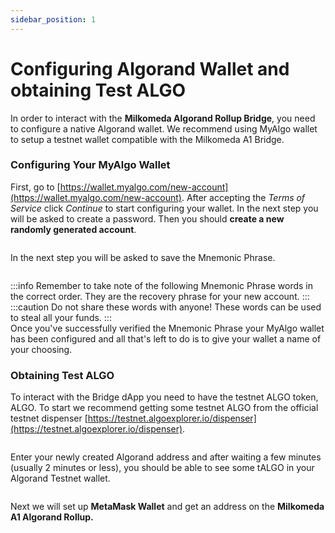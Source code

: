 ```yaml
---
sidebar_position: 1
---
```



# Configuring Algorand Wallet and obtaining Test ALGO

In order to interact with the **Milkomeda Algorand Rollup Bridge**, you need to configure a native Algorand wallet. We recommend using MyAlgo wallet to setup a testnet wallet compatible with the Milkomeda A1 Bridge.

### Configuring Your MyAlgo Wallet

First, go to [https://wallet.myalgo.com/new-account](https://wallet.myalgo.com/new-account). After accepting the _Terms of Service_ click _Continue_ to start configuring your wallet. In the next step you will be asked to create a password. Then you should **create a new randomly generated account**.

<img src={myAlgoWallet} className="img-full" alt="" />

In the next step you will be asked to save the Mnemonic Phrase.

<img src={mnemonicphrase} className="img-full" alt="" />

:::info
Remember to take note of the following Mnemonic Phrase words in the correct order. They are the recovery phrase for your new account.
:::  
:::caution
Do not share these words with anyone! These words can be used to steal all your funds.
:::  
Once you've successfully verified the Mnemonic Phrase your MyAlgo wallet has been configured and all that's left to do is to give your wallet a name of your choosing.

### Obtaining Test ALGO

To interact with the Bridge dApp you need to have the testnet ALGO token, ALGO. To start we recommend getting some testnet ALGO from the official testnet dispenser [https://testnet.algoexplorer.io/dispenser](https://testnet.algoexplorer.io/dispenser).

<img src={algoDispenser} className="img-full" alt="" />

Enter your newly created Algorand address and after waiting a few minutes (usually 2 minutes or less), you should be able to see some tALGO in your Algorand Testnet wallet.

<img src={algoWalletDashboard} className="img-full" alt="" />

Next we will set up **MetaMask Wallet** and get an address on the **Milkomeda A1 Algorand Rollup.**
